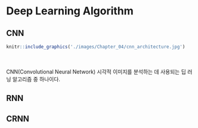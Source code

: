 # Deep Learning Algorithm

## CNN
```{r fig.align = 'center', echo = F}
knitr::include_graphics('./images/Chapter_04/cnn_architecture.jpg')
```
<br>
<br>
CNN(Convolutional Neural Network) 시각적 이미지를 분석하는 데 사용되는 딥 러닝 
알고리즘 중 하나이다. 

## RNN

## CRNN
